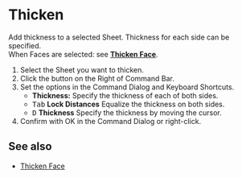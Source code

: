 
# Thicken

<Reference shortcut="" command="Thicken" button="Right of Command Bar" />

Add thickness to a selected Sheet. Thickness for each side can be specified.<br />
When Faces are selected: see [**Thicken Face**](./thicken-face).

1. Select the Sheet you want to thicken.
2. Click the button <ButtonIcon type="button-thicken" /> on the Right of Command Bar.
3. Set the options in the Command Dialog and Keyboard Shortcuts.
    - **Thickness:** Specify the thickness of each of both sides.
    - <kbd>Tab</kbd> **Lock Distances** Equalize the thickness on both sides.
    - <kbd>D</kbd> **Thickness** Specify the thickness by moving the cursor.
4. Confirm with OK in the Command Dialog or right-click.

## See also
- [Thicken Face](./thicken-face)
